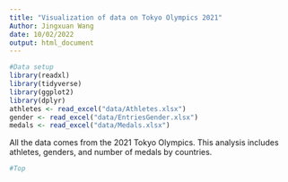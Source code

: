 ```yaml
---
title: "Visualization of data on Tokyo Olympics 2021"
Author: Jingxuan Wang
date: 10/02/2022
output: html_document
---
```


```r
#Data setup
library(readxl)
library(tidyverse)
library(ggplot2)
library(dplyr)
athletes <- read_excel("data/Athletes.xlsx")
gender <- read_excel("data/EntriesGender.xlsx")
medals <- read_excel("data/Medals.xlsx")
```

All the data comes from the 2021 Tokyo Olympics. This analysis includes athletes, genders, and number of medals by countries.

```r
#Top 
```
